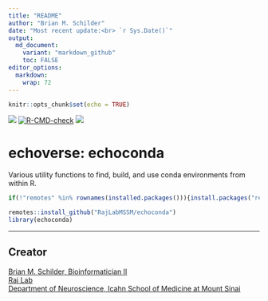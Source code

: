 ```yaml
---
title: "README"
author: "Brian M. Schilder"
date: "Most recent update:<br> `r Sys.Date()`"
output: 
  md_document:
    variant: "markdown_github"
    toc: FALSE
editor_options: 
  markdown: 
    wrap: 72
---
```


```r
knitr::opts_chunk$set(echo = TRUE)
```

<!-- badges: start -->
<!-- badger::badge_codecov() --> 
<!-- badger::badge_last_commit()  -->
<!-- badger::badge_license() -->
[![](https://codecov.io/gh/RajLabMSSM/echoconda/branch/main/graph/badge.svg)](https://codecov.io/gh/RajLabMSSM/echoconda)
[![R-CMD-check](https://github.com/RajLabMSSM/echoconda/workflows/R-full/badge.svg)](https://github.com/RajLabMSSM/echoconda/actions)
[![](https://img.shields.io/github/last-commit/RajLabMSSM/echoconda.svg)](https://github.com/RajLabMSSM/echoconda/commits/main)
<!-- badges: end --> 


# echoverse: echoconda 

Various utility functions to find, build, and use conda environments from within R.
 
```r
if(!"remotes" %in% rownames(installed.packages())){install.packages("remotes")}

remotes::install_github("RajLabMSSM/echoconda")
library(echoconda)
```

<hr>

## Creator

<a href="https://bschilder.github.io/BMSchilder/" target="_blank">Brian
M. Schilder, Bioinformatician II</a>  
<a href="https://rajlab.org" target="_blank">Raj Lab</a>  
<a href="https://icahn.mssm.edu/about/departments/neuroscience" target="_blank">Department
of Neuroscience, Icahn School of Medicine at Mount Sinai</a>  
